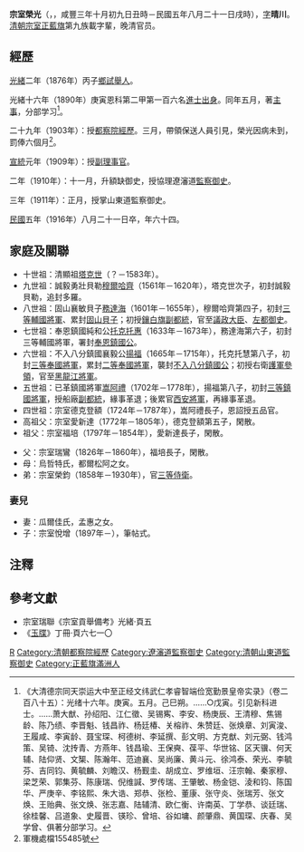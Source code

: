 {{Hatnote|这是[[满族人名|满族人名]]，只称名而不与姓氏连用，其姓氏为[[爱新觉罗氏|爱新觉罗]]。}}
'''宗室榮光'''（{{lang-mnc|ᡠᡴᠰᡠᠨ<br> ᡰᡠᠩᡤᡠᠸᠠᠩ|v=Uksun Žungguwang|a=Uksun Rʼungguwang}}，{{bd|1853年|11月9日|1916年|9月18日|catIdx=Z宗}}，咸豐三年十月初九日丑時－民國五年八月二十一日戌時），[[表字|字]]'''晴川'''。[[清朝宗室|清朝宗室]][[正藍旗|正藍旗]]第九族載字輩，晚清官员。

== 經歷 ==
[[光緒|光緒]]二年（1876年）丙子[[鄉試|鄉試]][[舉人|舉人]]。

光緒十六年（1890年）庚寅恩科第二甲第一百六名[[進士出身|進士出身]]。同年五月，著[[主事|主事]]，分部学习<ref>《大清德宗同天崇运大中至正经文纬武仁孝睿智端俭宽勤景皇帝实录》（卷二百八十五）：光绪十六年。庚寅。五月。己巳朔。……○戊寅。引见新科进士。……萧大猷、孙绍阳、江仁徵、吴锡寯、李安、杨庚辰、王清穆、焦锡龄、陈乃绩、李晋魁、钱昌祚、杨廷椿、关榕祚、朱赞廷、张焕章、刘寅浚、王履咸、李寅龄、聂宝琛、柯德树、李延撰、彭文明、方克猷、刘元弼、钱鸿策、吴锜、沈抟青、方燕年、钱昌瑜、王保奭、葆平、华世铭、区天骥、何天辅、陆仰贤、文榘、陈瀚年、范迪襄、吴尚廉、黄斗元、徐鸿泰、荣光、李毓芬、吉同钧、黄毓麟、刘瞻汉、杨觐圭、胡成立、罗维垣、汪宗翰、秦家穆、梁芝荣、郭集芬、陈康瑞、倪维諴、罗传瑞、王肇敏、杨金铠、淩和钧、陈国华、严庚辛、李铭熙、朱大诰、郑恭、张检、董康、张守炎、张瑞芳、张文焕、王贻典、张文焕、张志嘉、陆辅清、欧仁衡、许南英、丁学恭、谈廷瑞、徐桂馨、吕道象、史履晋、锳珍、曾培、谷如墉、颜肇鼎、黄国琛、庆春、吴学曾、俱著分部学习。</ref>。

二十九年（1903年）：授[[都察院|都察院]][[經歷|經歷]]。三月，帶領保送人員引見，榮光因病未到，罰俸六個月<ref>軍機處檔155485號</ref>。

[[宣統|宣統]]元年（1909年）：授[[副理事官|副理事官]]。

二年（1910年）：十一月，升額缺御史，授協理遼瀋道[[監察御史|監察御史]]。

三年（1911年）：正月，授掌山東道監察御史。

[[民國紀年|民國]]五年（1916年）八月二十一日卒，年六十四。

==家庭及關聯==
*十世祖：清顯祖[[塔克世|塔克世]]（？－1583年）。
*九世祖：誠毅勇壯貝勒[[穆爾哈齊|穆爾哈齊]]（1561年－1620年），塔克世次子，初封誠毅貝勒，追封多羅。
*八世祖：固山襄敏貝子[[務達海|務達海]]（1601年－1655年），穆爾哈齊第四子，初封[[三等輔國將軍|三等輔國將軍]]、累封[[固山貝子|固山貝子]]；初授[[鑲白旗|鑲白旗]][[副都統|副都統]]，官至[[議政大臣|議政大臣]]、[[左都御史|左都御史]]。
*七世祖：奉恩鎮國純和公[[托克托惠|托克托惠]]（1633年－1673年），務達海第六子，初封三等輔國將軍，署封[[奉恩鎮國公|奉恩鎮國公]]。
*六世祖：不入八分鎮國襄毅公[[揚福|揚福]]（1665年－1715年），托克托慧第八子，初封[[三等奉國將軍|三等奉國將軍]]，累封[[二等奉國將軍|二等奉國將軍]]，襲封[[不入八分鎮國公|不入八分鎮國公]]；初授右衛[[護軍參領|護軍參領]]，官至[[黑龍江將軍|黑龍江將軍]]。
*五世祖：已革鎮國將軍[[嵩阿禮|嵩阿禮]]（1702年－1778年），揚福第八子，初封[[三等鎮國將軍|三等鎮國將軍]]，授船廠[[副都統|副都統]]，緣事革退；後累官[[西安將軍|西安將軍]]，再緣事革退。
*四世祖：宗室德克登額（1724年－1787年），嵩阿禮長子，恩詔授五品官。
*高祖父：宗室愛新達（1772年－1805年），德克登額第五子，閑散。
*祖父：宗室福培（1797年－1854年），愛新達長子，閑散。

*父：宗室瑞鸞（1826年－1860年），福培長子，閑散。
*母：烏哲特氏，都爾松阿之女。
*弟：宗室榮鈞（1858年－1930年），官[[三等侍衛|三等侍衛]]。

===妻兒===
*妻：瓜爾佳氏，孟惠之女。
*子：宗室悅增（1897年－），筆帖式。

==注釋==
<div class="references-small">
<references></references>
</div>
==參考文獻==
*宗室瑞聯《宗室貢舉備考》光緒·頁五
*《[[玉牒|玉牒]]》丁冊·頁六七一〇

{{光緒十六年庚寅恩科殿試金榜}}
{{DEFAULTSORT:Z宗}}
[[Category:清朝宗室|R]]
[[Category:清朝都察院經歷|Category:清朝都察院經歷]]
[[Category:遼瀋道監察御史|Category:遼瀋道監察御史]]
[[Category:清朝山東道監察御史|Category:清朝山東道監察御史]]
[[Category:正藍旗滿洲人|Category:正藍旗滿洲人]]